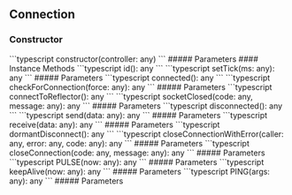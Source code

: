## Connection

<a id="connection"></a>
### Constructor
<CodeGroup>
```typescript
constructor(controller: any)
```
</CodeGroup>
##### Parameters
<ParamField path="controller" type="any" required={true}>

</ParamField>
<Tabs>
<Tab title="Methods">
#### Instance Methods
<AccordionGroup>
<Accordion title="id">
<CodeGroup>
```typescript
id(): any
```
</CodeGroup>
</Accordion>
<Accordion title="setTick">
<CodeGroup>
```typescript
setTick(ms: any): any
```
</CodeGroup>
##### Parameters
<ParamField path="ms" type="any" required={true}>

</ParamField>
</Accordion>
<Accordion title="connected">
<CodeGroup>
```typescript
connected(): any
```
</CodeGroup>
</Accordion>
<Accordion title="checkForConnection">
<CodeGroup>
```typescript
checkForConnection(force: any): any
```
</CodeGroup>
##### Parameters
<ParamField path="force" type="any" required={true}>

</ParamField>
</Accordion>
<Accordion title="connectToReflector">
<CodeGroup>
```typescript
connectToReflector(): any
```
</CodeGroup>
</Accordion>
<Accordion title="socketClosed">
<CodeGroup>
```typescript
socketClosed(code: any, message: any): any
```
</CodeGroup>
##### Parameters
<ParamField path="code" type="any" required={true}>

</ParamField>
<ParamField path="message" type="any" required={true}>

</ParamField>
</Accordion>
<Accordion title="disconnected">
<CodeGroup>
```typescript
disconnected(): any
```
</CodeGroup>
</Accordion>
<Accordion title="send">
<CodeGroup>
```typescript
send(data: any): any
```
</CodeGroup>
##### Parameters
<ParamField path="data" type="any" required={true}>

</ParamField>
</Accordion>
<Accordion title="receive">
<CodeGroup>
```typescript
receive(data: any): any
```
</CodeGroup>
##### Parameters
<ParamField path="data" type="any" required={true}>

</ParamField>
</Accordion>
<Accordion title="dormantDisconnect">
<CodeGroup>
```typescript
dormantDisconnect(): any
```
</CodeGroup>
</Accordion>
<Accordion title="closeConnectionWithError">
<CodeGroup>
```typescript
closeConnectionWithError(caller: any, error: any, code: any): any
```
</CodeGroup>
##### Parameters
<ParamField path="caller" type="any" required={true}>

</ParamField>
<ParamField path="error" type="any" required={true}>

</ParamField>
<ParamField path="code" type="any" required={true} default="4000">

</ParamField>
</Accordion>
<Accordion title="closeConnection">
<CodeGroup>
```typescript
closeConnection(code: any, message: any): any
```
</CodeGroup>
##### Parameters
<ParamField path="code" type="any" required={true}>

</ParamField>
<ParamField path="message" type="any" required={true}>

</ParamField>
</Accordion>
<Accordion title="PULSE">
<CodeGroup>
```typescript
PULSE(now: any): any
```
</CodeGroup>
##### Parameters
<ParamField path="now" type="any" required={true}>

</ParamField>
</Accordion>
<Accordion title="keepAlive">
<CodeGroup>
```typescript
keepAlive(now: any): any
```
</CodeGroup>
##### Parameters
<ParamField path="now" type="any" required={true}>

</ParamField>
</Accordion>
<Accordion title="PING">
<CodeGroup>
```typescript
PING(args: any): any
```
</CodeGroup>
##### Parameters
<ParamField path="args" type="any" required={true} default="Date.now()">

</ParamField>
</Accordion>
</AccordionGroup>
</Tab>
</Tabs>